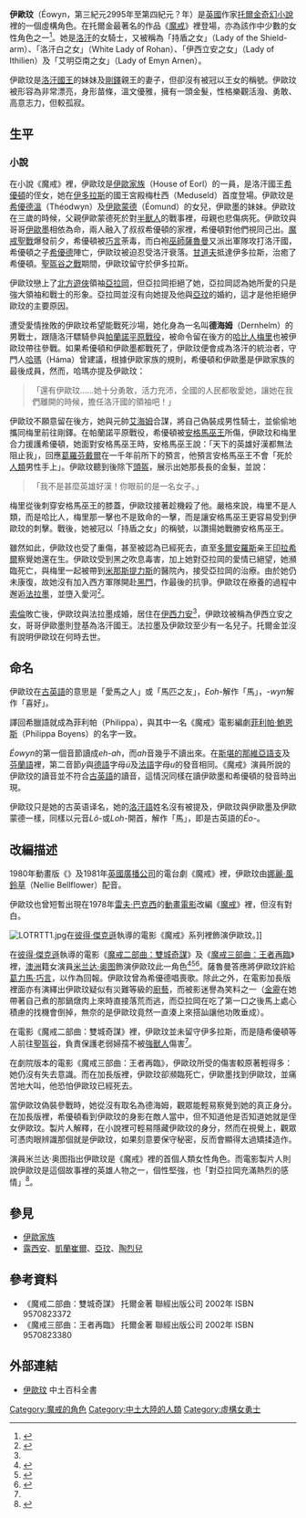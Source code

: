 {{Tolkienchar |
image_character = LOTRTT1.jpg|
image_caption = [[米兰达·奥图|米兰达·奥图]]飾演'''伊歐玟'''|
character_name = 伊歐玟 |
character_alias = '''德海姆'''|
character_title = [[洛汗|洛汗]]之女 <br/> 持盾之女 <br/> 洛汗白之女 <br/> [[伊西立安|伊西立安]]之女 <br/> [[艾明亞南|艾明亞南]]之女|
character_race = [[人類_(中土大陸)|人類]] |
character_nation = [[洛汗人|洛汗人]] |
character_culture = [[伊歐|伊歐]]家族|
character_birth = [[第三紀元|第三紀元]]2995年|
character_death = [[第四紀元|第四紀元]]?年|
character_actor = [[米兰达·奥图|米兰达·奥图]] |
character_voice = 米兰达·奥图 |
Book(s) = 《[[雙城奇謀|雙城奇謀]]》<br/>《[[王者再臨|王者再臨]]》|
}}

'''伊歐玟'''（Éowyn，第三紀元2995年至第四紀元？年）是[[英國|英國]]作家[[托爾金|托爾金]][[奇幻小說|奇幻小說]]裡的一個虛構角色。在托爾金最著名的作品《[[魔戒|魔戒]]》裡登場，亦為該作中少數的女性角色之一<ref>{{Cite web|url=http://www.bbc.co.uk/films/2003/11/21/miranda_otto_the_return_of_the_king_interview.shtml|title=Miranda Otto Interviewed by David Michael|accessdate=2018-10-17|date=2003-11-21|publisher=BBC News|archive-date=2021-01-25|archive-url=https://web.archive.org/web/20210125073344/http://www.bbc.co.uk/films/2003/11/21/miranda_otto_the_return_of_the_king_interview.shtml|dead-url=no}}</ref>。她是[[洛汗_(地名)|洛汗]]的女騎士，又被稱為「持盾之女」（Lady of the Shield-arm）、「洛汗白之女」（White Lady of Rohan）、「伊西立安之女」（Lady of Ithilien）及「艾明亞南之女」（Lady of Emyn Arnen）。

伊歐玟是[[洛汗國王|洛汗國王]]的妹妹及[[剛鐸|剛鐸]]親王的妻子，但卻沒有被冠以王女的稱號。伊歐玟被形容為非常漂亮，身形苗條，溫文優雅，擁有一頭金髮，性格樂觀活潑、勇敢、高意志力，但較孤寂。

== 生平 ==

===小說===
在小說《魔戒》裡，伊歐玟是[[伊歐家族|伊歐家族]]（House of Eorl）的一員，是洛汗國王[[希優頓|希優頓]]的侄女，她在[[伊多拉斯|伊多拉斯]]的國王宮殿梅杜西（Meduseld）首度登場。伊歐玟是[[希優德溫|希優德溫]]（Théodwyn）及[[伊歐蒙德|伊歐蒙德]]（Éomund）的女兒，伊歐墨的妹妹。伊歐玟在三歲的時候，父親伊歐蒙德死於對[[半獸人|半獸人]]的戰事裡，母親也悲傷病死。伊歐玟與哥哥[[伊歐墨|伊歐墨]]相依為命，兩人融入了叔叔希優頓的家裡，希優頓對他們視同己出。[[魔戒聖戰|魔戒聖戰]]爆發前夕，希優頓被[[葛力馬·巧言|巧言]]荼毒，而白袍[[巫師_(中土大陸)|巫師]][[薩魯曼|薩魯曼]]又派出軍隊攻打洛汗國，希優頓之子[[希優德|希優德]]陣亡，伊歐玟被迫忍受洛汗衰落。[[甘道夫|甘道夫]]抵達伊多拉斯，治癒了希優頓。[[聖盔谷之戰|聖盔谷之戰]]期間，伊歐玟留守於伊多拉斯。

伊歐玟戀上了[[北方遊俠|北方遊俠]]領袖[[亞拉岡_(魔戒)|亞拉岡]]，但亞拉岡拒絕了她，亞拉岡認為她所愛的只是強大領袖和戰士的形象。亞拉岡並沒有向她提及他與[[亞玟|亞玟]]的婚約，這才是他拒絕伊歐玟的主要原因。

遭受愛情挫敗的伊歐玟希望能戰死沙場，她化身為一名叫'''德海姆'''（Dernhelm）的男戰士，跟隨洛汗驃騎參與[[帕蘭諾平原戰役|帕蘭諾平原戰役]]，被命令留在後方的[[哈比人|哈比人]][[梅里雅達克·烈酒鹿|梅里]]也被伊歐玟帶往參戰。如果希優頓和伊歐墨都戰死了，伊歐玟便會成為洛汗的統治者，守門人[[哈瑪_(中土大陸)|哈瑪]]（Háma）曾建議，根據伊歐家族的規則，希優頓和伊歐墨是伊歐家族的最後成員，然而，哈瑪亦提及伊歐玟：

<blockquote>「還有伊歐玟……她十分勇敢，活力充沛，全國的人民都敬愛她，讓她在我們離開的時候，擔任洛汗國的領袖吧！」</blockquote>

伊歐玟不願意留在後方，她與元帥[[艾海姆|艾海姆]]合謀，將自己偽裝成男性騎士，並偷偷地攜同梅里前往剛鐸。在帕蘭諾平原戰役，希優頓被[[安格馬巫王|安格馬巫王]]所傷，伊歐玟和梅里合力援護希優頓，她面對安格馬巫王時，安格馬巫王說：「天下的英雄好漢都無法阻止我」，回應[[葛羅芬戴爾|葛羅芬戴爾]]在一千年前所下的預言，他預言安格馬巫王不會「死於[[人類_(中土大陸)|人類]]男性手上」。伊歐玟聽到後除下[[頭盔|頭盔]]，展示出她那長長的金髮，並說：

<blockquote>「我不是甚麼英雄好漢！你眼前的是一名女子。」</blockquote>

梅里從後刺穿安格馬巫王的膝蓋，伊歐玟接著趁機殺了他。嚴格來說，梅里不是人類，而是哈比人，梅里那一擊也不是致命的一擊，而是讓安格馬巫王更容易受到伊歐玟的刺擊。戰後，她被冠以「持盾之女」的稱號，以讚揚她戰勝安格馬巫王。

雖然如此，伊歐玟也受了重傷，甚至被認為已經死去，直至[[多爾安羅斯|多爾安羅斯]]亲王[[印拉希爾|印拉希爾]]察覺她還在生。伊歐玟受到黑之吹息毒害，加上她對亞拉岡的愛情已絕望，她瀕臨死亡，與梅里一起被帶到[[米那斯提力斯|米那斯提力斯]]的醫院內，接受亞拉岡的治療。由於她仍未康復，故她沒有加入西方軍隊開赴[[黑門_(中土大陸)|黑門]]，作最後的抗爭。伊歐玟在療養的過程中邂逅[[法拉墨|法拉墨]]，並墮入愛河<ref name=":0">{{Cite book|title=魔戒武器聖戰|last=克理斯·史密斯|publisher=奇幻基地|year=2003年12月|isbn=986-7576-12-8|location=臺北}}</ref>。

[[索倫_(魔戒)|索倫]]敗亡後，伊歐玟與法拉墨成婚，居住在[[伊西力安|伊西力安]]<ref name=":0" />，伊歐玟被稱為伊西立安之女，哥哥伊歐墨則登基為洛汗國王。法拉墨及伊歐玟至少有一名兒子。托爾金並沒有說明伊歐玟在何時去世。

== 命名 ==

伊歐玟在[[古英語|古英語]]的意思是「愛馬之人」或「馬匹之友」，''Eoh-''解作「馬」，''-wyn''解作「喜好」。

譯回希臘語就成為菲利帕（Philippa），與其中一名《魔戒》電影編劇[[菲利帕·鮑恩斯|菲利帕·鮑恩斯]]（Philippa Boyens）的名字一致。

''Éowyn''的第一個音節讀成''eh-ah''，而''ah''音幾乎不讀出來。在[[斯堪的那維亞語支|斯堪的那維亞語支]]及[[芬蘭語|芬蘭語]]裡，第二音節''y''與[[德語|德語]]字母''ü''及[[法語|法語]]字母''u''的發音相同。《魔戒》演員所說的伊歐玟的讀音並不符合[[古英語|古英語]]的讀音，這情況同樣在讀伊歐墨和希優頓的發音時出現。

伊歐玟只是她的古英语译名，她的[[洛汗語|洛汗語]]姓名沒有被提及，伊歐玟與伊歐墨及伊歐蒙德一樣，同樣以元音''Lô-''或''Loh-''開首，解作「馬」，即是古英語的''Éo-''。

== 改編描述 ==

<!-- 因文件已删，故注解：[[File:BakshEowyn.jpg|left]] -->

1980年動畫版《{{le|王者再臨 (1980年電影)|The Return of the King (1980 film)|王者再臨}}》及1981年[[英國廣播公司|英國廣播公司]]的電台劇《魔戒》裡，伊歐玟由[[娜麗·風鈴草|娜麗·風鈴草]]（Nellie Bellflower）配音。

伊歐玟也曾短暫出現在1978年[[雷夫·巴克西|雷夫·巴克西]]的[[動畫電影|動畫電影]]改編《[[指环王_(1978年电影)|魔戒]]》裡，但沒有對白。

[[File:LOTRTT1.jpg|right]]在[[彼得·傑克遜|彼得·傑克遜]]執導的電影《魔戒》系列裡飾演伊歐玟。]]

在[[彼得·傑克遜|彼得·傑克遜]]執導的電影《[[魔戒二部曲：雙城奇謀|魔戒二部曲：雙城奇謀]]》及《[[魔戒三部曲：王者再臨|魔戒三部曲：王者再臨]]》裡，[[澳洲|澳洲]]籍女演員[[米兰达·奥图|米兰达·奥图]]飾演伊歐玟此一角色<ref>{{Cite web|url=http://www.imdb.com/character/ch0000170/|title=Eowyn (Character)|accessdate=2018-10-17|publisher=IMDB|archiveurl=https://web.archive.org/web/20171020053658/http://www.imdb.com/character/ch0000170/|archivedate=2017-10-20|dead-url=no}}</ref><ref>{{Cite web|url=http://archives.theonering.net/movie/char/eowyn.html|title=Eowyn|accessdate=2018-09-10|publisher=TheOneRing.net|archive-date=2013-11-12|archive-url=https://web.archive.org/web/20131112014834/http://archives.theonering.net/movie/char/eowyn.html|dead-url=no}}</ref><ref>{{Cite web|url=http://www.bbc.co.uk/films/2002/03/07/whos_who_in_two_towers_article.shtml|title=Who's new in "The Two Towers"?|accessdate=2018-10-17|author=Andy Jacobs|date=2002-03-07|publisher=BBC News|archive-date=2021-01-25|archive-url=https://web.archive.org/web/20210125032219/http://www.bbc.co.uk/films/2002/03/07/whos_who_in_two_towers_article.shtml|dead-url=no}}</ref>。薩魯曼答應將伊歐玟許給[[葛力馬·巧言|葛力馬·巧言]]，以作為回報。伊歐玟曾為希優德唱喪歌。除此之外，在電影加長版裡面亦有演繹出伊歐玟疑似有災難等級的[[廚藝|廚藝]]，而被影迷譽為笑料之一（[[金靂|金靂]]在她帶著自己煮的那鍋燉肉上來時直接落荒而逃，而亞拉岡在吃了第一口之後馬上處心積慮的找機會倒掉，無奈的是伊歐玟竟然一直湊上來搭訕讓他功敗垂成）。

在電影《魔戒二部曲：雙城奇謀》裡，伊歐玟並未留守伊多拉斯，而是隨希優頓等人前往[[聖盔谷|聖盔谷]]，負責保護老弱婦孺不被[[強獸人|強獸人]]傷害<ref name=":0" />。

在劇院版本的電影《魔戒三部曲：王者再臨》，伊歐玟所受的傷害較原著輕得多：她仍沒有失去意識。而在加長版裡，伊歐玟卻瀕臨死亡，伊歐墨找到伊歐玟，並痛苦地大叫，他恐怕伊歐玟已經死去。

當伊歐玟偽裝參戰時，她從沒有取名為德海姆，觀眾能輕易察覺到她的真正身分。在加長版裡，希優頓看到伊歐玟的身影在敵人當中，但不知道他是否知道她就是侄女伊歐玟。製片人解釋，在小說裡可輕易隱藏伊歐玟的身分，然而在視覺上，觀眾可憑肉眼辨識那個就是伊歐玟，如果刻意要保守秘密，反而會顯得太過矯揉造作。

演員米兰达·奥图指出伊歐玟是《魔戒》裡的首個人類女性角色。而電影製片人{{Le|貝瑞·奧斯朋|Barrie M. Osborne}}則說伊歐玟是這個故事裡的英雄人物之一，個性堅強，也「對亞拉岡充滿熱烈的感情」<ref>{{Cite book|title=魔戒總動員|last=奇幻戰隊 編|publisher=奇幻基地|year=2002年12月|isbn=957-28136-4-1|location=臺北}}</ref>。

== 參見 ==
*[[伊歐家族|伊歐家族]]
*[[露西安|露西安]]、[[凱蘭崔爾|凱蘭崔爾]]、[[亞玟|亞玟]]、[[陶烈兒|陶烈兒]]

== 參考資料 ==
<references />
*《魔戒二部曲：雙城奇謀》 托爾金著 聯經出版公司 2002年 ISBN 9570823372
*《魔戒三部曲：王者再臨》 托爾金著 聯經出版公司 2002年 ISBN 9570823380

== 外部連結 ==
* [https://web.archive.org/web/20070928060433/http://www.tuckborough.net/eowyn.html 伊歐玟] 中土百科全書

{{魔戒角色}}

{{DEFAULTSORT:Eowyn}}
[[Category:魔戒的角色|Category:魔戒的角色]]
[[Category:中土大陸的人類|Category:中土大陸的人類]]
[[Category:虛構女勇士|Category:虛構女勇士]]
